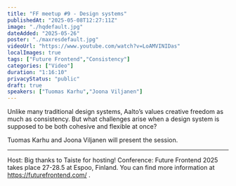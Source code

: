 ```yaml
---
title: "FF meetup #9 - Design systems"
publishedAt: "2025-05-08T12:27:11Z"
image: "./hqdefault.jpg"
dateAdded: "2025-05-26"
poster: "./maxresdefault.jpg"
videoUrl: "https://www.youtube.com/watch?v=LoAMVINIDas"
localImages: true
tags: ["Future Frontend","Consistency"]
categories: ["Video"]
duration: "1:16:10"
privacyStatus: "public"
draft: true
speakers: ["Tuomas Karhu","Joona Viljanen"]
---
```

Unlike many traditional design systems, Aalto’s values creative freedom as much as consistency. But what challenges arise when a design system is supposed to be both cohesive and flexible at once?

Tuomas Karhu and Joona Viljanen will present the session.

---

Host: Big thanks to Taiste for hosting!
Conference: Future Frontend 2025 takes place 27-28.5 at Espoo, Finland. You can find more information at https://futurefrontend.com/ .
